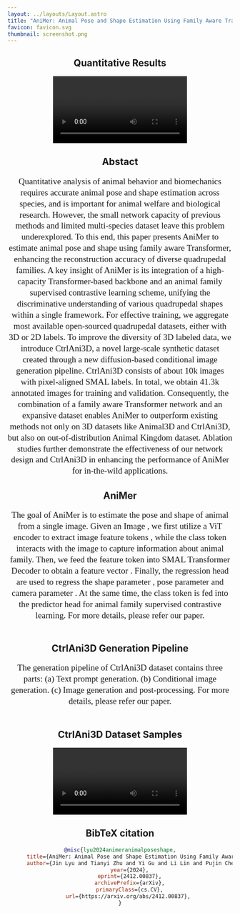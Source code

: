 ```yaml
---
layout: ../layouts/Layout.astro
title: "AniMer: Animal Pose and Shape Estimation Using Family Aware Transformer"
favicon: favicon.svg
thumbnail: screenshot.png
---
```






<Header
  title={frontmatter.title}
  authors={[
    {
      name: "Jin Lyu",
      notes: ["*", "1"],
    },
    {
      name: "Tianyi Zhu",
      notes: ["*", "2"],
    },
    {
      name: "Yi Gu",
      notes: ["3"],
    },
    {
      name: "Li Lin",
      notes: ["1", "4"],
    },
    {
      name: "Pujin Cheng",
      notes: ["1", "4"],
    },
    {
      name: "Yebin Liu",
      notes: ["5"],
      "url": "https://liuyebin.com/"
    },
    {
      name: "Xiaoying Tang",
      notes: ["†", "1"],
    },
    {
      name: "Liang An",
      notes: ["†", "5"],
      "url": "https://anl13.github.io/",
    },
  ]}
  institutions={[
    {
      name: "Southern University of Science and Technology",
      notes: ["1"],
    },
    {
      name: "China Mobile Communications Company Limited Research Institute",
      notes: ["2"],
    },
    {
      name: "The Hong Kong University of Science and Technology",
      notes: ["3"],
    },
    {
      name: "The University of Hong Kong",
      notes: ["4"],
    },
    {
      name: "Tsinghua University",
      notes: ["5"],
    },
  ]}
  conference="Arxiv"
  notes={[
    {
      symbol: "*",
      text: "Equal Contribution",
    },
    {
      symbol: "†",
      text: "Corresponding Author",
    },
  ]}
  links={[
    /*{
      name: "Paper",
      url: "",
      icon: "fa-solid:file-pdf",
    },*/
    {
      name: "arXiv",
      url: "https://arxiv.org/abs/2412.00837",
      icon: "academicons:arxiv",
    },
    {
      name: "Code",
      url: "https://github.com/luoxue-star/AniMer",
      icon: "mdi:github",
    },
  ]}
  />

<HighlightedSection color="#ffffff">
<h2>Quantitative Results</h2>
<Video source={project_page1} />
</HighlightedSection>

<HighlightedSection color="#ffffff">
  <h2>Abstact</h2>
  <p style="font-family: 'Times New Roman', Times, serif; font-size: 1.2rem; line-height: 1.3;">Quantitative analysis of animal behavior and biomechanics requires accurate animal pose and shape estimation across species, 
      and is important for animal welfare and biological research. However, the small network capacity of previous methods and limited multi-species dataset leave this problem underexplored. 
      To this end, this paper presents AniMer to estimate animal pose and shape using family aware Transformer, enhancing the reconstruction accuracy of diverse quadrupedal families. 
      A key insight of AniMer is its integration of a high-capacity Transformer-based backbone and an animal family supervised contrastive learning scheme, 
      unifying the discriminative understanding of various quadrupedal shapes within a single framework. For effective training, 
      we aggregate most available open-sourced quadrupedal datasets, either with 3D or 2D labels. To improve the diversity of 3D labeled data, 
      we introduce CtrlAni3D, a novel large-scale synthetic dataset created through a new diffusion-based conditional image generation pipeline. 
      CtrlAni3D consists of about 10k images with pixel-aligned SMAL labels. In total, we obtain 41.3k annotated images for training and validation. 
      Consequently, the combination of a family aware Transformer network and an expansive dataset enables AniMer to outperform existing methods not only on 3D datasets like Animal3D and CtrlAni3D, 
      but also on out-of-distribution Animal Kingdom dataset. 
      Ablation studies further demonstrate the effectiveness of our network design and CtrlAni3D in enhancing the performance of AniMer for in-the-wild applications. </p>
</HighlightedSection>

<HighlightedSection color="#ffffff">
  <h2>AniMer</h2>
  <p style="font-family: 'Times New Roman', Times, serif; font-size: 1.2rem; line-height: 1.3;">The goal of AniMer is to estimate the pose and shape of animal from a single image.
    Given an Image <LaTeX inline formula="I \in \mathbb{R}^{H \times W \times 3}"/>, 
    we first utilize a ViT encoder to extract image feature tokens <LaTeX inline formula="\mathbf{F} \in \mathbb{R}^{192 \times 1280}"/>, 
    while the class token interacts with the image to capture information about animal family. 
    Then, we feed the feature token <LaTeX inline formula="\mathbf{F}"/> into SMAL Transformer Decoder to obtain a feature vector <LaTeX inline formula="\boldsymbol{f} \in \mathbb{R}^{1 \times 1280}"/>.
    Finally, the regression head are used to regress the shape parameter <LaTeX inline formula="\hat{\beta}" />, pose parameter <LaTeX inline formula="\hat{\theta}" /> and camera parameter <LaTeX inline formula="\hat{\pi}" />.
    At the same time, the class token is fed into the predictor head for animal family supervised contrastive learning. For more details, please refer our paper.</p>
  <Figure>
      <Image source={pipeline} altText="" />
  </Figure>
</HighlightedSection>

<HighlightedSection color="#ffffff">
  <h2>CtrlAni3D Generation Pipeline</h2>
  <p style="font-family: 'Times New Roman', Times, serif; font-size: 1.2rem; line-height: 1.3;"> The generation pipeline of CtrlAni3D dataset contains three parts: 
  (a) Text prompt generation. (b) Conditional image generation. 
  (c) Image generation and post-processing. For more details, please refer our paper.</p>
  <Figure>
      <Image source={generate_pipeline} altText="" />
  </Figure>
</HighlightedSection>

<HighlightedSection color="#ffffff">
  <h2>CtrlAni3D Dataset Samples</h2>
  <Video source={project_page2} />
</HighlightedSection>

## BibTeX citation
```bibtex
@misc{lyu2024animeranimalposeshape,
      title={AniMer: Animal Pose and Shape Estimation Using Family Aware Transformer}, 
      author={Jin Lyu and Tianyi Zhu and Yi Gu and Li Lin and Pujin Cheng and Yebin Liu and Xiaoying Tang and Liang An},
      year={2024},
      eprint={2412.00837},
      archivePrefix={arXiv},
      primaryClass={cs.CV},
      url={https://arxiv.org/abs/2412.00837}, 
}
```